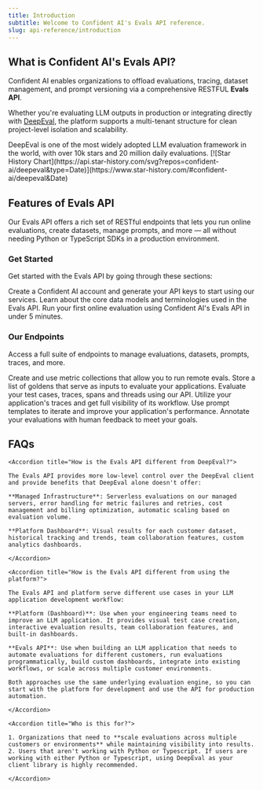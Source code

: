 ```yaml
---
title: Introduction
subtitle: Welcome to Confident AI's Evals API reference.
slug: api-reference/introduction
---
```


## What is Confident AI's Evals API?

Confident AI enables organizations to offload evaluations, tracing, dataset management, and prompt versioning via a comprehensive RESTFUL **Evals API**.

Whether you're evaluating LLM outputs in production or integrating directly with [DeepEval](https://github.com/confident-ai/deepeval), the platform supports a multi-tenant structure for clean project-level isolation and scalability.

<Tip title="Evaluation metrics via the Evals API are 100% powered by DeepEval">
  DeepEval is one of the most widely adopted LLM evaluation framework in the
  world, with over 10k stars and 20 million daily evaluations.

<Frame background="subtle" caption="⭐ DeepEval Star Growth ⭐">
  [![Star History
  Chart](https://api.star-history.com/svg?repos=confident-ai/deepeval&type=Date)](https://www.star-history.com/#confident-ai/deepeval&Date)
</Frame>

</Tip>

## Features of Evals API

Our Evals API offers a rich set of RESTful endpoints that lets you run online evaluations, create datasets, manage prompts, and more — all without needing Python or TypeScript SDKs in a production environment.

### Get Started

Get started with the Evals API by going through these sections:

<CardGroup cols={3}>
  <Card
    title="Authentication"
    icon="lock-keyhole"
    iconType="solid"
    href="/docs/api-reference/authentication"
  >
    Create a Confident AI account and generate your API keys to start using our services.
  </Card>
  <Card
    title="Data Models"
    icon="table-cells"
    iconType="solid"
    href="/docs/api-reference/data-models"
  >
    Learn about the core data models and terminologies used in the Evals API.
  </Card>
  <Card
    title="Quickstart"
    icon="stopwatch"
    iconType="solid"
    href="/docs/api-reference/quickstart"
  >
    Run your first online evaluation using Confident AI's Evals API in under 5 minutes.
  </Card>
</CardGroup>

### Our Endpoints

Access a full suite of endpoints to manage evaluations, datasets, prompts, traces, and more.

<CardGroup cols={3}>
  <Card
    title="Metric Collections"
    icon="album-collection"
    iconType="solid"
    href="/docs/api-reference/metric-collections/list-metric-collections"
  >
    Create and use metric collections that allow you to run remote evals.
  </Card>
  <Card
    title="Datasets"
    icon="database"
    iconType="solid"
    href="/docs/api-reference/datasets/pull-dataset"
  >
    Store a list of goldens that serve as inputs to evaluate your applications.
  </Card>
  <Card
    title="Evaluation"
    icon="flask"
    iconType="solid"
    href="/docs/api-reference/evaluation/evaluate-llm"
  >
    Evaluate your test cases, traces, spans and threads using our API.
  </Card>
  <Card
    title="Tracing"
    icon="hexagon-nodes"
    iconType="solid"
    href="/docs/api-reference/tracing/get-trace"
  >
    Utilize your application's traces and get full visibility of its workflow.
  </Card>
  <Card
    title="Prompt"
    icon="pen-to-square"
    iconType="solid"
    href="/docs/api-reference/prompt/get-prompt"
  >
    Use prompt templates to iterate and improve your application's performance.
  </Card>
  <Card
    title="Annotations"
    icon="thumbs-up"
    iconType="solid"
    href="/docs/api-reference/annotations/create-annotation"
  >
    Annotate your evaluations with human feedback to meet your goals.
  </Card>
</CardGroup>

## FAQs

<AccordionGroup>

    <Accordion title="How is the Evals API different from DeepEval?">

    The Evals API provides more low-level control over the DeepEval client and provide benefits that DeepEval alone doesn't offer:

    **Managed Infrastructure**: Serverless evaluations on our managed servers, error handling for metric failures and retries, cost management and billing optimization, automatic scaling based on evaluation volume.

    **Platform Dashboard**: Visual results for each customer dataset, historical tracking and trends, team collaboration features, custom analytics dashboards.

    </Accordion>

    <Accordion title="How is the Evals API different from using the platform?">

    The Evals API and platform serve different use cases in your LLM application development workflow:

    **Platform (Dashboard)**: Use when your engineering teams need to improve an LLM application. It provides visual test case creation, interactive evaluation results, team collaboration features, and built-in dashboards.

    **Evals API**: Use when building an LLM application that needs to automate evaluations for different customers, run evaluations programmatically, build custom dashboards, integrate into existing workflows, or scale across multiple customer environments.

    Both approaches use the same underlying evaluation engine, so you can start with the platform for development and use the API for production automation.

    </Accordion>

    <Accordion title="Who is this for?">

    1. Organizations that need to **scale evaluations across multiple customers or environments** while maintaining visibility into results.
    2. Users that aren't working with Python or Typescript. If users are working with either Python or Typescript, using DeepEval as your client library is highly recommended.

    </Accordion>

</AccordionGroup>
